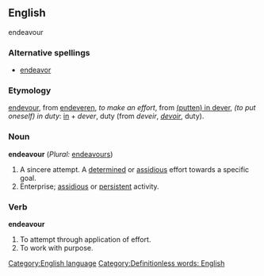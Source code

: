 ==English==
<!--If you edit this entry, please also edit the following entry to ensure these two entries remain in synchrony:-->
endeavour
===Alternative spellings===
*[[endeavor]]

===Etymology===
{{enm}} [[endevour]], from [[endeveren]], ''to make an effort'', from [[putten in dever|(putten) in dever]], ''(to put oneself) in duty'': [[in]] + ''dever'', duty (from {{fro}} ''deveir'', ''[[devoir]]'', duty).

===Noun===
'''endeavour''' (''Plural:'' [[endeavours]])
# A sincere attempt.  A [[determined]] or [[assidious]] effort towards a specific goal. 
# Enterprise; [[assidious]] or [[persistent]] activity.

===Verb===
'''endeavour'''
# To attempt through application of effort.
# To work with purpose.
[[Category:English language]]
[[Category:Definitionless words: English]]